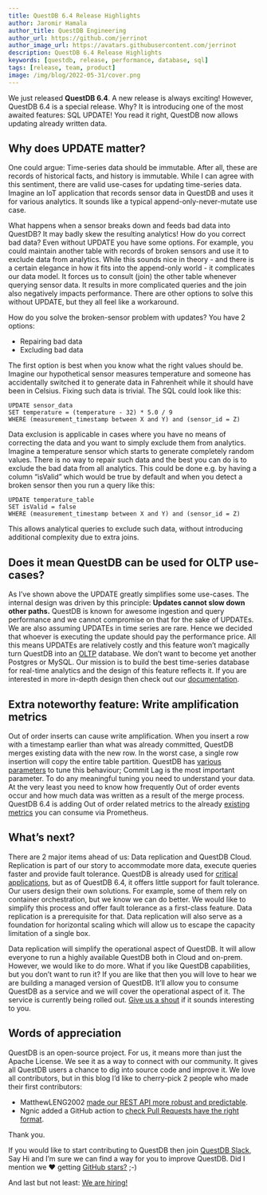 ```yaml
---
title: QuestDB 6.4 Release Highlights
author: Jaromir Hamala
author_title: QuestDB Engineering
author_url: https://github.com/jerrinot
author_image_url: https://avatars.githubusercontent.com/jerrinot
description: QuestDB 6.4 Release Highlights
keywords: [questdb, release, performance, database, sql]
tags: [release, team, product]
image: /img/blog/2022-05-31/cover.png
---
```



<Banner
  alt="QuestDB 6.4 Release Highlights"
  height={800}
  src="/img/blog/2022-05-31/cover.png"
  width={900}
/>

We just released **QuestDB 6.4**. A new release is always exciting! However, QuestDB 6.4 is a special release.
Why? It is introducing one of the most awaited features: SQL UPDATE! You read it right, QuestDB now allows updating
already written data.

<!-- truncate -->

## Why does UPDATE matter?
One could argue: Time-series data should be immutable. After all, these are records of historical facts, and history is
immutable. While I can agree with this sentiment, there are valid use-cases for updating time-series data. Imagine an
IoT application that records sensor data in QuestDB and uses it for various analytics. It sounds like a typical
append-only-never-mutate use case.

What happens when a sensor breaks down and feeds bad data into QuestDB? It may badly skew the resulting analytics!
How do you correct bad data? Even without UPDATE you have some options. For example, you could maintain another table
with records of broken sensors and use it to exclude data from analytics. While this sounds nice in theory - and there
is a certain elegance in how it fits into the append-only world - it complicates our data model. It forces us to consult
(join) the other table whenever querying sensor data. It results in more complicated queries and the join also
negatively impacts performance. There are other options to solve this without UPDATE, but they all feel like a
workaround.

How do you solve the broken-sensor problem with updates? You have 2 options:
- Repairing bad data
- Excluding bad data

The first option is best when you know what the right values should be. Imagine our hypothetical sensor measures
temperature and someone has accidentally switched it to generate data in Fahrenheit while it should have been in
Celsius. Fixing such data is trivial. The SQL could look like this:

```questdb-sql
UPDATE sensor_data
SET temperature = (temperature - 32) * 5.0 / 9
WHERE (measurement_timestamp between X and Y) and (sensor_id = Z)
```

Data exclusion is applicable in cases where you have no means of correcting the data and you want to simply exclude them
from analytics. Imagine a temperature sensor which starts to generate completely random values. There is no way to
repair such data and the best you can do is to exclude the bad data from all analytics. This could be done e.g. by
having a column “isValid” which would be true by default and when you detect a broken sensor then you run a query like
this:

```questdb-sql
UPDATE temperature_table
SET isValid = false
WHERE (measurement_timestamp between X and Y) and (sensor_id = Z)
```

This allows analytical queries to exclude such data, without introducing additional complexity due to extra joins.

## Does it mean QuestDB can be used for OLTP use-cases?
As I’ve shown above the UPDATE greatly simplifies some use-cases. The internal design was driven by this principle:
**Updates cannot slow down other paths.** QuestDB is known for awesome ingestion and query performance and we cannot
compromise on that for the sake of UPDATEs. We are also assuming UPDATEs in time series are rare. Hence we decided that
whoever is executing the update should pay the performance price. All this means UPDATEs are relatively costly and this
feature won’t magically turn QuestDB into an [OLTP](https://en.wikipedia.org/wiki/Online_transaction_processing)
database. We don’t want to become yet another Postgres or MySQL. Our mission is to build the best time-series database
for real-time analytics and the design of this feature reflects it. If you are interested in more in-depth design then
check out our [documentation](https://questdb.io/docs/guides/modifying-data).

## Extra noteworthy feature: Write amplification metrics
Out of order inserts can cause write amplification. When you insert a row with a timestamp earlier than what was already
committed, QuestDB merges existing data with the new row. In the worst case, a single row insertion will copy the entire
table partition. QuestDB has [various parameters](https://questdb.io/docs/guides/out-of-order-commit-lag/) to tune this
behaviour; Commit Lag is the most important parameter. To do any meaningful tuning you need to understand your data. At
the very least you need to know how frequently Out of order events occur and how much data was written as a result of
the merge process. QuestDB 6.4 is adding Out of order related metrics to the already [existing metrics](https://questdb.io/docs/third-party-tools/prometheus)
you can consume via Prometheus.


## What’s next?
There are 2 major items ahead of us: Data replication and QuestDB Cloud. Replication is part of our story to accommodate
more data, execute queries faster and provide fault tolerance. QuestDB is already used for [critical applications](https://questdb.io/customers),
but as of QuestDB 6.4, it offers little support for fault tolerance. Our users design their own solutions. For example,
some of them rely on container orchestration, but we know we can do better. We would like to simplify this process and
offer fault tolerance as a first-class feature. Data replication is a prerequisite for that. Data replication will also
serve as a foundation for horizontal scaling which will allow us to escape the capacity limitation of a single box.

Data replication will simplify the operational aspect of QuestDB. It will allow everyone to run a highly available
QuestDB both in Cloud and on-prem. However, we would like to do more. What if you like QuestDB capabilities, but you
don’t want to run it? If you are like that then you will love to hear we are building a managed version of QuestDB.
It’ll allow you to consume QuestDB as a service and we will cover the operational aspect of it. The service is currently
being rolled out. [Give us a shout](https://questdb.io/cloud) if it sounds interesting to you.


## Words of appreciation
QuestDB is an open-source project. For us, it means more than just the Apache License. We see it as a way to connect
with our community. It gives all QuestDB users a chance to dig into source code and improve it. We love all
contributors, but in this blog I’d like to cherry-pick 2 people who made their first contributors:
* MatthewLENG2002 [made our REST API more robust and predictable](https://github.com/questdb/questdb/pull/2145).
* Ngnic added a GitHub action to [check Pull Requests have the right format](https://github.com/questdb/questdb/pull/2150).

Thank you.

If you would like to start contributing to QuestDB then join [QuestDB Slack](https://slack.questdb.io/), Say Hi and I’m
sure we can find a way for you to improve QuestDB. Did I mention we ❤️ getting [GitHub stars?](https://github.com/questdb/questdb) ;-)

And last but not least: [We are hiring!](https://questdb.io/careers)